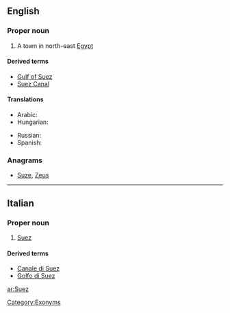==English==

===Proper noun===
{{wikipedia}}
{{en-proper noun}}

# A town in north-east [[Egypt]]

====Derived terms====
*[[Gulf of Suez]]
*[[Suez Canal]]

====Translations====
{{trans-top|Suez, Egypt}}
* Arabic: {{t-|ar|السويس|m|tr=al-suways}}
* Hungarian: {{t|hu|Szuez}}
{{trans-mid}}
* Russian: {{t|ru|Суэц|m|tr=Suéc}}
* Spanish: {{t-|es|Suez|m}}
{{trans-bottom}}

===Anagrams===
* [[Suze#English|Suze]], [[Zeus#English|Zeus]]

[[Category:Exonyms]]

----

==Italian==

===Proper noun===
{{wikipedia|lang=it}}
{{it-proper noun}}

# [[#English|Suez]]

====Derived terms====
*[[Canale di Suez]]
*[[Golfo di Suez]]


[[ar:Suez]]